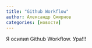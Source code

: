 ```yaml
---
title: "Github Workflow"
author: Александр Смирнов
categories: [новости]
---
```


Я осилил Github Workflow. Ура!!!